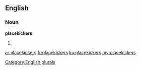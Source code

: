 ==English==

===Noun===
'''placekickers'''

# {{plural of|placekicker}}

[[Category:English plurals]]

[[ar:placekickers]]
[[fr:placekickers]]
[[ku:placekickers]]
[[my:placekickers]]